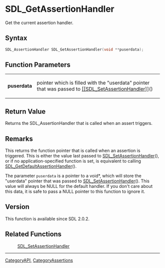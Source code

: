 = SDL_GetAssertionHandler =

Get the current assertion handler.

== Syntax ==

<syntaxhighlight lang='c'>
SDL_AssertionHandler SDL_GetAssertionHandler(void **puserdata);
</syntaxhighlight>

== Function Parameters ==

{|
|'''puserdata'''
|pointer which is filled with the "userdata" pointer that was passed to [[[[SDL_SetAssertionHandler]]]]()
|}

== Return Value ==

Returns the SDL_AssertionHandler that is called when an assert triggers.



== Remarks ==

This returns the function pointer that is called when an assertion is
triggered. This is either the value last passed to
[[SDL_SetAssertionHandler]](), or if no application-specified function is
set, is equivalent to calling [[SDL_GetDefaultAssertionHandler]]().

The parameter <code>puserdata</code> is a pointer to a void*, which will
store the "userdata" pointer that was passed to
[[SDL_SetAssertionHandler]](). This value will always be NULL for the
default handler. If you don't care about this data, it is safe to pass a
NULL pointer to this function to ignore it.

== Version ==

This function is available since SDL 2.0.2.



== Related Functions ==

:[[SDL_SetAssertionHandler]]

----
[[CategoryAPI]], [[CategoryAssertions]]
<!-- #See the Style Guide for instructions on editing the footer. -->


